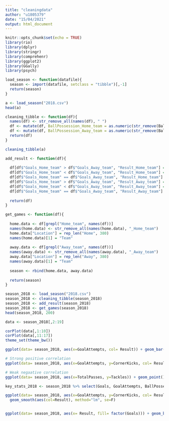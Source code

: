 ```yaml
---
title: "cleaningdata"
author: "u1805379"
date: "15/04/2021"
output: html_document
---
```


```r
knitr::opts_chunk$set(echo = TRUE)
library(rio)
library(dplyr)
library(stringr)
library(comprehenr)
library(ggplot2)
library(GGally)
library(psych)
```

```r
load_season <- function(datafile){
  season <- import(datafile, setclass = "tibble")[,-1]
  return(season)
}

a <- load_season("2018.csv")
head(a)
```

```r
cleaning_tibble <- function(df){
  names(df) <- str_remove_all(names(df), " ")
  df <- mutate(df, BallPossession_Home_team = as.numeric(str_remove(BallPossession_Home_team, "%"))/100)
  df <- mutate(df, BallPossession_Away_team = as.numeric(str_remove(BallPossession_Away_team, "%"))/100)
  return(df)
}

cleaning_tibble(a)
```


```r
add_result <- function(df){
  
  df[df$"Goals_Home_team" > df$"Goals_Away_team", "Result_Home_team"] = "W"
  df[df$"Goals_Home_team" < df$"Goals_Away_team", "Result_Home_team"] = "L"
  df[df$"Goals_Home_team" == df$"Goals_Away_team", "Result_Home_team"] = "D"
  df[df$"Goals_Home_team" > df$"Goals_Away_team", "Result_Away_team"] = "L"
  df[df$"Goals_Home_team" < df$"Goals_Away_team", "Result_Away_team"] = "W"
  df[df$"Goals_Home_team" == df$"Goals_Away_team", "Result_Away_team"] = "D"
  
  return(df)
}

get_games <- function(df){
  
  home.data <- df[grepl("Home_team", names(df))]
  names(home.data) <- str_remove_all(names(home.data), "_Home_team")
  home.data["Location"] = rep_len("Home", 380)
  names(home.data)[1] = "Team"
  
  away.data <- df[grepl("Away_team", names(df))]
  names(away.data) <- str_remove_all(names(away.data), "_Away_team")
  away.data["Location"] = rep_len("Away", 380)
  names(away.data)[1] = "Team"
  
  season <- rbind(home.data, away.data)
  
  return(season)
}
```


```r
season_2018 <- load_season("2018.csv")
season_2018 <- cleaning_tibble(season_2018)
season_2018 <- add_result(season_2018)
season_2018 <- get_games(season_2018)
head(season_2018, 200)
```

```r
data <- season_2018[,2:19]

corPlot(data[,1:10])
corPlot(data[,11:17])
theme_set(theme_bw())

ggplot(data= season_2018, aes(x=GoalAttempts, col= Result)) + geom_bar()

# Strong positive correlation
ggplot(data= season_2018, aes(x=GoalAttempts, y=CornerKicks, col= Result)) + geom_jitter(width = .5, size=1)

# Weak negaative correlation 
ggplot(data= season_2018, aes(x=TotalPasses, y=Tackles)) + geom_point()
```

```r
key_stats_2018 <- season_2018 %>% select(Goals, GoalAttempts, BallPossession, FreeKicks, CornerKicks, TotalPasses, Tackles)

ggplot(data= season_2018, aes(x=GoalAttempts, y=CornerKicks, col= Result)) + geom_jitter(width = .5, size=1) + 
  geom_smooth(aes(col=Result), method="lm", se=F)


ggplot(data= season_2018, aes(x= Result, fill= factor(Goals))) + geom_bar()
```

